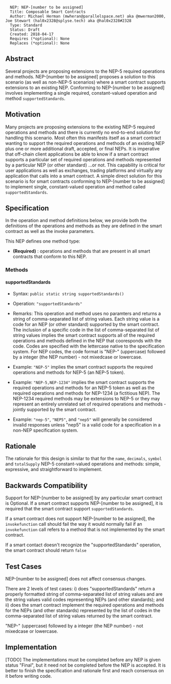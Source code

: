 <pre>
  NEP: NEP-[number to be assigned]
  Title: Composable Smart Contracts
  Author: Michael Herman (mwheran@parallelspace.net) aka @mwerman2000, Joe Stewart (hal0x2328@splyse.tech) aka @hal0x2328#2328 
  Type: Standard
  Status: Draft
  Created: 2018-04-17
  Requires (*optional): None
  Replaces (*optional): None
</pre>

==Abstract==

Several projects are proposing extensions to the NEP-5 required operations and methods. 
NEP-[number to be assigned] proposes a solution to this scenario (as well as non-NEP-5 scenarios) 
where a smart contract supports
extensions to an existing NEP. Conforming to NEP-[number to be assigned] involves implementing 
a single required, constant-valued operation and method <code>supportedStandards</code>.

==Motivation==

Many projects are proposing extensions to the existing NEP-5 required operations and methods and there is
currently no end-to-end solution for handling this scenario.
Most often this manifests itself as a smart contract wanting to support the required operations and methods of 
an existing NEP plus one or more additional draft, accepted, or final NEPs.
It is imperative that off-chain client applications be able to know if a smart contract supports a particular set 
of required operations and methods represented by a particular NEP (or other standard) ...or not.
This capability is critical for user applications as well as exchanges, trading platforms and virtually any application that
calls into a smart contract.
A simple direct solution for this scenario is for smart contracts conforming to NEP-[number to be assigned] 
to implement single, constant-valued operation and method called <code>supportedStandards</code>. 


==Specification==

In the operation and method definitions below, we provide both the definitions of the operations and methods 
as they are defined in the smart contract as well as the invoke parameters.

This NEP defines one method type:

* '''(Required)''' : operations and methods that are present in all smart contracts that conform to this NEP.

===Methods===

====supportedStandards====

* Syntax: <code>public static string supportedStandards()</code>

* Operation: <code>"supportedStandards"</code>

* Remarks: This operation and method uses no paramters and returns a string of comma-separated list of string values. Each string value is a code for an NEP (or other standard) supported by the smart contract. The inclusion of a specific code in the list of comma-separated list of string values implies the smart contract supports all of the required operations and methods defined in the NEP that cooresponds with the code. Codes are specified with the lettercase native to the specification system. For NEP codes, the code format is "NEP-" (uppercase) followed by a integer (the NEP number) - not mixedcase or lowercase.

* Example: <code>"NEP-5"</code> implies the smart contract supports the required operations and methods for NEP-5 (an NEP-5 token).

* Example: <code>"NEP-5,NEP-1234"</code> implies the smart contract supports the required operations and methods for an NEP-5 token as well as the required operations and methods for NEP-1234 (a fictitious NEP). The NEP-1234 required methods may be extensions to NEP-5 or they may represent an entirely unrelated set of required operations and methods - jointly supported by the smart contract.

* Example: <code>"nep-5"</code>, <code>"NEP5"</code>, and <code>"nep5"</code> will generally be considered invalid responses unless "nep5" is a valid code for a specification in a non-NEP specification system.

==Rationale==

The rationale for this design is similar to that for the <code>name</code>, <code>decimals</code>, <code>symbol</code> and <code>totalSupply</code> NEP-5 constant-valued operations and methods: simple, expressive, and straightforward to implement.

==Backwards Compatibility==

Support for NEP-[number to be assigned] by any particular smart contract is Optional. 
If a smart contract supports NEP-[number to be assigned], it is required that the smart contract support
<code>supportedStandards</code>.

If a smart contract does not support NEP-[number to be assigned], the <code>invokefunction</code> call should fail the way
it would normally fail if an <code>invokefunction</code> call refers to a method that is not implemented by 
the smart contract.

If a smart contact doesn't recognize the "supportedStandards" operation, the smart contract should return <code>false</code>

==Test Cases==

NEP-[number to be assigned] does not affect consensus changes. 

There are 2 levels of test cases: i) does "supportedStandards" return a properly formatted string of comma-separated list of string values
and are the string values valid codes representing NEPs (and other standards); and ii) does the smart contract 
implement the required operations and methods for the NEPs (and other standards) represented by the list of
codes in the comma-separated list of string values returned by the smart contract.

"NEP-" (uppercase) followed by a integer (the NEP number) - not mixedcase or lowercase.

==Implementation==

[TODO] The implementations must be completed before any NEP is given status "Final", but it need not be completed before the NEP is accepted. It is better to finish the specification and rationale first and reach consensus on it before writing code.
